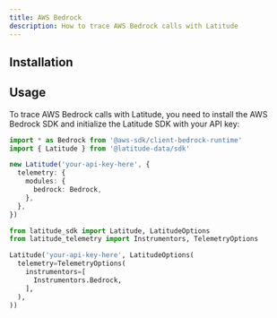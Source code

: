 ```yaml
---
title: AWS Bedrock
description: How to trace AWS Bedrock calls with Latitude
---
```


## Installation


<Installation />

## Usage

To trace AWS Bedrock calls with Latitude, you need to install the AWS Bedrock SDK
and initialize the Latitude SDK with your API key:

<CodeGroup>

```typescript Javascript
import * as Bedrock from '@aws-sdk/client-bedrock-runtime'
import { Latitude } from '@latitude-data/sdk'

new Latitude('your-api-key-here', {
  telemetry: {
    modules: {
      bedrock: Bedrock,
    },
  },
})
```

```python Python
from latitude_sdk import Latitude, LatitudeOptions
from latitude_telemetry import Instrumentors, TelemetryOptions

Latitude('your-api-key-here', LatitudeOptions(
  telemetry=TelemetryOptions(
    instrumentors=[
      Instrumentors.Bedrock,
    ],
  ),
))
```

</CodeGroup>
